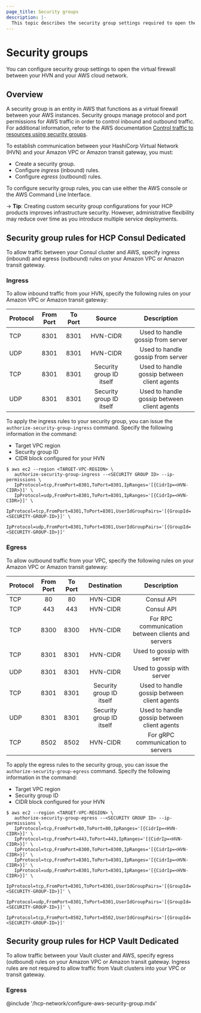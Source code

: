 ```yaml
---
page_title: Security groups
description: |-
  This topic describes the security group settings required to open the virtual firewall between your HVN and cloud network.
---
```


# Security groups

You can configure security group settings to open the virtual firewall between your HVN and your AWS cloud network.

## Overview

A security group is an entity in AWS that functions as a virtual firewall between your AWS instances. Security groups manage protocol and port permissions for AWS traffic in order to control inbound and outbound traffic. For additional information, refer to the AWS documentation [Control traffic to resources using security groups](https://docs.aws.amazon.com/vpc/latest/userguide/VPC_SecurityGroups.html).

To establish communication between your HashiCorp Virtual Network (HVN) and your Amazon VPC or Amazon transit gateway, you must:
* Create a security group.
* Configure _ingress_ (inbound) rules.
* Configure _egress_ (outbound) rules.

To configure security group rules, you can use either the AWS console or the AWS Command Line Interface.

-> **Tip**: Creating custom security group configurations for your HCP products improves infrastructure security. However, administrative flexibility may reduce over time as you introduce multiple service deployments.

## Security group rules for HCP Consul Dedicated

To allow traffic between your Consul cluster and AWS, specify ingress (inbound) and egress (outbound) rules on your Amazon VPC or Amazon transit gateway.

### Ingress

To allow inbound traffic from your HVN, specify the following rules on your Amazon VPC or Amazon transit gateway:

| Protocol | From Port | To Port |          Source          |                 Description                 |
| -------- | :-------: | :-----: | :----------------------: | :-----------------------------------------: |
| TCP      |   8301    |  8301   |         HVN-CIDR         |      Used to handle gossip from server      |
| UDP      |   8301    |  8301   |         HVN-CIDR         |      Used to handle gossip from server      |
| TCP      |   8301    |  8301   | Security group ID itself | Used to handle gossip between client agents |
| UDP      |   8301    |  8301   | Security group ID itself | Used to handle gossip between client agents |

To apply the ingress rules to your security group, you can issue the `authorize-security-group-ingress` command. Specify the following information in the command:

* Target VPC region
* Security group ID
* CIDR block configured for your HVN

```shell-session
$ aws ec2 --region <TARGET-VPC-REGION> \
   authorize-security-group-ingress --<SECURITY GROUP ID> --ip-permissions \
   IpProtocol=tcp,FromPort=8301,ToPort=8301,IpRanges='[{CidrIp=<HVN-CIDR>}]' \
   IpProtocol=udp,FromPort=8301,ToPort=8301,IpRanges='[{CidrIp=<HVN-CIDR>}]' \
   IpProtocol=tcp,FromPort=8301,ToPort=8301,UserIdGroupPairs='[{GroupId=<SECURITY-GROUP-ID>}]' \
   IpProtocol=udp,FromPort=8301,ToPort=8301,UserIdGroupPairs='[{GroupId=<SECURITY-GROUP-ID>}]'
```
### Egress

To allow outbound traffic from your VPC, specify the following rules on your Amazon VPC or Amazon transit gateway:

| Protocol | From Port | To Port |       Destination        |                    Description                    |
| -------- | :-------: | :-----: | :----------------------: | :-----------------------------------------------: |
| TCP      |    80     |   80    |         HVN-CIDR         |                    Consul API                     |
| TCP      |    443    |   443   |         HVN-CIDR         |                    Consul API                     |
| TCP      |   8300    |  8300   |         HVN-CIDR         | For RPC communication between clients and servers |
| TCP      |   8301    |  8301   |         HVN-CIDR         |            Used to gossip with server             |
| UDP      |   8301    |  8301   |         HVN-CIDR         |            Used to gossip with server             |
| TCP      |   8301    |  8301   | Security group ID itself |    Used to handle gossip between client agents    |
| UDP      |   8301    |  8301   | Security group ID itself |    Used to handle gossip between client agents    |
| TCP      |   8502    |  8502   |         HVN-CIDR         |         For gRPC communication to servers         |

To apply the egress rules to the security group, you can issue the `authorize-security-group-egress` command. Specify the following information in the command:

* Target VPC region
* Security group ID
* CIDR block configured for your HVN

```shell-session
$ aws ec2 --region <TARGET-VPC-REGION> \
   authorize-security-group-egress --<SECURITY GROUP ID> --ip-permissions \
   IpProtocol=tcp,FromPort=80,ToPort=80,IpRanges='[{CidrIp=<HVN-CIDR>}]' \
   IpProtocol=tcp,FromPort=443,ToPort=443,IpRanges='[{CidrIp=<HVN-CIDR>}]' \
   IpProtocol=tcp,FromPort=8300,ToPort=8300,IpRanges='[{CidrIp=<HVN-CIDR>}]' \
   IpProtocol=tcp,FromPort=8301,ToPort=8301,IpRanges='[{CidrIp=<HVN-CIDR>}]' \
   IpProtocol=udp,FromPort=8301,ToPort=8301,IpRanges='[{CidrIp=<HVN-CIDR>}]' \
   IpProtocol=tcp,FromPort=8301,ToPort=8301,UserIdGroupPairs='[{GroupId=<SECURITY-GROUP-ID>}]' \
   IpProtocol=udp,FromPort=8301,ToPort=8301,UserIdGroupPairs='[{GroupId=<SECURITY-GROUP-ID>}]' \
   IpProtocol=tcp,FromPort=8502,ToPort=8502,UserIdGroupPairs='[{GroupId=<SECURITY-GROUP-ID>}]'
```

## Security group rules for HCP Vault Dedicated

To allow traffic between your Vault cluster and AWS, specify egress (outbound) rules on your Amazon VPC or Amazon transit gateway. Ingress rules are not required to allow traffic from Vault clusters into your VPC or transit gateway.

### Egress

@include '/hcp-network/configure-aws-security-group.mdx'